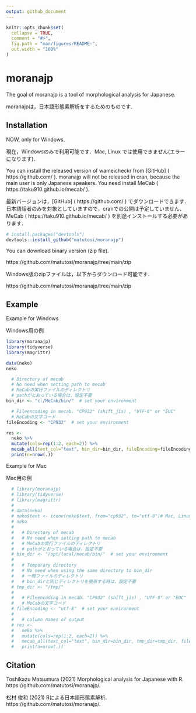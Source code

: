 ```yaml
---
output: github_document
---
```


```r
knitr::opts_chunk$set(
  collapse = TRUE,
  comment = "#>",
  fig.path = "man/figures/README-",
  out.width = "100%"
)
```

# moranajp

The goal of moranajp is a tool of morphological analysis for Japanese. 

moranajpは，日本語形態素解析をするためのものです．


## Installation

NOW, only for Windows. 

現在，Windowsのみで利用可能です．Mac, Linux では使用できません(エラーになります)．


You can install the released version of wameicheckr from [GitHub] ( https://github.com/ ). 
moranajp will not be released in cran, because the main user is only Japanese speakers. 
You need install MeCab ( https://taku910.github.io/mecab/ ). 

最新バージョンは，[GitHub] ( https://github.com/ ) でダウンロードできます．
日本語話者のみを対象としていますので，cranでの公開は予定していません．
MeCab ( https://taku910.github.io/mecab/ ) を別途インストールする必要があります．

``` r
# install.packages("devtools")
devtools::install_github("matutosi/moranajp")
```

You can download binary version (zip file). 

https://github.com/matutosi/moranajp/tree/main/zip

Windows版のzipファイルは，以下からダウンロード可能です．

https://github.com/matutosi/moranajp/tree/main/zip



## Example

Example for Windows

Windows用の例

``` r
library(moranajp)
library(tidyverse)
library(magrittr)

data(neko)
neko

  # Directory of mecab
  # No need when setting path to mecab
  # MeCabの実行ファイルのディレクトリ
  # pathがとおっている場合は，設定不要
bin_dir <- "c:/MeCab/bin/"  # set your environment

  # Fileencoding in mecab. "CP932" (shift_jis) , "UTF-8" or "EUC"
  # MeCabの文字コード
fileEncoding <- "CP932"  # set your environment

res <- 
  neko %>%
  mutate(cols=rep(1:2, each=2)) %>%
  mecab_all(text_col="text", bin_dir=bin_dir, fileEncoding=fileEncoding) %>%
  print(n=nrow(.))
```


Example for Mac

Mac用の例

``` r
  # library(moranajp)
  # library(tidyverse)
  # library(magrittr)
  # 
  # data(neko)
  # neko$text <- iconv(neko$text, from="cp932", to="utf-8")# Mac, LinuxなどUTF-8の場合
  # neko
  # 
  #   # Directory of mecab
  #   # No need when setting path to mecab
  #   # MeCabの実行ファイルのディレクトリ
  #   # pathがとおっている場合は，設定不要
  # bin_dir <- "/opt/local/mecab/bin/"  # set your environment
  # 
  #   # Temporary directory
  #   # No need when using the same directory to bin_dir
  #   # 一時ファイルのディレクトリ
  #   # bin_dirと同じディレクトリを使用する時は，設定不要
  # tmp_dir <- "/tmp/"
  # 
  #   # Fileencoding in mecab. "CP932" (shift_jis) , "UTF-8" or "EUC"
  #   # MeCabの文字コード
  # fileEncoding <- "utf-8"  # set your environment
  # 
  #   # column names of output
  # res <- 
  #   neko %>%
  #   mutate(cols=rep(1:2, each=2)) %>%
  #   mecab_all(text_col="text", bin_dir=bin_dir, tmp_dir=tmp_dir, fileEncoding=fileEncoding) %>%
  #   print(n=nrow(.))
```


## Citation

Toshikazu Matsumura (2021) Morphological analysis for Japanese with R. https://github.com/matutosi/moranajp/.

松村 俊和 (2021) Rによる日本語形態素解析. https://github.com/matutosi/moranajp/.
